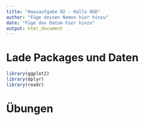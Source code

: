 ```yaml
---
title: "Hausaufgabe 02 - Hallo OGD"
author: "Füge deinen Namen hier hinzu"
date: "Füge das Datum hier hinzu"
output: html_document
---
```


# Lade Packages und Daten

```r
library(ggplot2)
library(dplyr)
library(readr)

```

# Übungen

